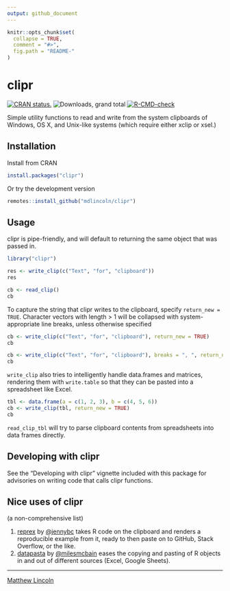 ```yaml
---
output: github_document
---
```


<!-- README.md is generated from README.Rmd. Please edit that file -->

```r
knitr::opts_chunk$set(
  collapse = TRUE,
  comment = "#>",
  fig.path = "README-"
)
```

clipr
=====

[![CRAN status.](https://www.r-pkg.org/badges/version/clipr)](https://www.r-pkg.org/pkg/clipr)
![Downloads, grand total](https://cranlogs.r-pkg.org/badges/grand-total/clipr)
[![R-CMD-check](https://github.com/mdlincoln/clipr/actions/workflows/R-CMD-check.yaml/badge.svg)](https://github.com/mdlincoln/clipr/actions/workflows/R-CMD-check.yaml)

Simple utility functions to read and write from the system clipboards of Windows, OS X, and Unix-like systems (which require either xclip or xsel.)

## Installation

Install from CRAN

```r
install.packages("clipr")
```

Or try the development version

```r
remotes::install_github("mdlincoln/clipr")
```

## Usage

clipr is pipe-friendly, and will default to returning the same object that was passed in.

```r
library("clipr")

res <- write_clip(c("Text", "for", "clipboard"))
res

cb <- read_clip()
cb
```

To capture the string that clipr writes to the clipboard, specify `return_new = TRUE`. Character vectors with length > 1 will be collapsed with system-appropriate line breaks, unless otherwise specified

```r

cb <- write_clip(c("Text", "for", "clipboard"), return_new = TRUE)
cb

cb <- write_clip(c("Text", "for", "clipboard"), breaks = ", ", return_new = TRUE)
cb
```

`write_clip` also tries to intelligently handle data.frames and matrices, rendering them with `write.table` so that they can be pasted into a spreadsheet like Excel.

```r
tbl <- data.frame(a = c(1, 2, 3), b = c(4, 5, 6))
cb <- write_clip(tbl, return_new = TRUE)
cb
```

`read_clip_tbl` will try to parse clipboard contents from spreadsheets into data frames directly.

## Developing with clipr

See the "Developing with clipr" vignette included with this package for advisories on writing code that calls clipr functions.

## Nice uses of clipr

(a non-comprehensive list)

1. [reprex](https://github.com/tidyverse/reprex) by [\@jennybc](https://github.com/jennybc) takes R code on the clipboard and renders a reproducible example from it, ready to then paste on to GitHub, Stack Overflow, or the like.
2. [datapasta](https://github.com/milesmcbain/datapasta) by [\@milesmcbain](https://github.com/milesmcbain) eases the copying and pasting of R objects in and out of different sources (Excel, Google Sheets).

---
[Matthew Lincoln](https://matthewlincoln.net)
